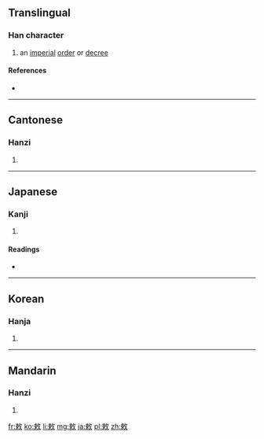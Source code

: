 {{also|勅}}
==Translingual==

===Han character===
{{Han char|rn=66|rad=攴|as=07|sn=11|four=5894<sub>0</sub>|canj=木中人大 (DLOK)|ids=⿰[[束]][[攵]]}}

# an [[imperial]] [[order]] or [[decree]]

====References====
* {{Han ref|kx=0471.130|dkj=13225|dj=0823.130|hdz=21460.030|uh=6555|ud=25941|bh=B1D5|bd=45525}}

----

==Cantonese==

===Hanzi===
{{yue-hanzi|jyut=|y=chik1}}

# {{defn|lang=yue|sort=攴07}}

----

==Japanese==

===Kanji===
{{ja-kanji|grade=|rs=攴07}}

# {{defn|lang=ja|sort=攴07}}

====Readings====
* {{ja-readings|on=[[ちょく]] (choku)|kun=[[いましめる]] (imashimeru), [[みことのり]] (mikotonori)}}

----

==Korean==

===Hanja===
{{ko-hanja|hangeul=[[칙]]|eumhun=|rv=chik|mr=ch'ik|y=chik}}

# {{defn|lang=ko|sort=攴07}}

----

==Mandarin==

===Hanzi===
{{cmn-hanzi|pin=[[chì]] ([[chi4]])|wg=ch'ih<sup>4</sup>}}

# {{defn|lang=cmn|sort=攴07}}

[[fr:敕]]
[[ko:敕]]
[[li:敕]]
[[mg:敕]]
[[ja:敕]]
[[pl:敕]]
[[zh:敕]]